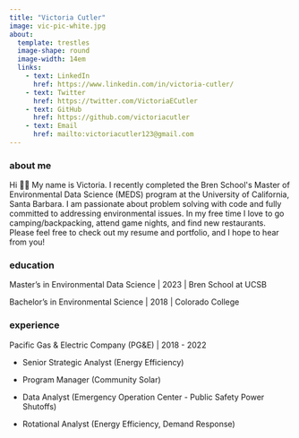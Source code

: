 ```yaml
---
title: "Victoria Cutler"
image: vic-pic-white.jpg
about: 
  template: trestles
  image-shape: round
  image-width: 14em
  links:
    - text: LinkedIn
      href: https://www.linkedin.com/in/victoria-cutler/
    - text: Twitter
      href: https://twitter.com/VictoriaECutler
    - text: GitHub
      href: https://github.com/victoriacutler
    - text: Email
      href: mailto:victoriacutler123@gmail.com
---
```


### about me

Hi 👋🏼 My name is Victoria. I recently completed the Bren School\'s Master of Environmental Data Science (MEDS) program at the University of California, Santa Barbara. I am passionate about problem solving with code and fully committed to addressing environmental issues. In my free time I love to go camping/backpacking, attend game nights, and find new restaurants. Please feel free to check out my resume and portfolio, and I hope to hear from you!

### education

Master's in Environmental Data Science \| 2023 \| Bren School at UCSB

Bachelor's in Environmental Science \| 2018 \| Colorado College

### experience

Pacific Gas & Electric Company (PG&E) \| 2018 - 2022

-   Senior Strategic Analyst (Energy Efficiency)

-   Program Manager (Community Solar)

-   Data Analyst (Emergency Operation Center - Public Safety Power Shutoffs)

-   Rotational Analyst (Energy Efficiency, Demand Response)

